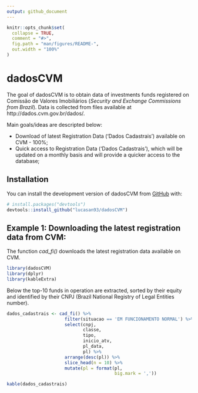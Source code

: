 ```yaml
---
output: github_document
---
```


<!-- README.md is generated from README.Rmd. Please edit that file -->

```r
knitr::opts_chunk$set(
  collapse = TRUE,
  comment = "#>",
  fig.path = "man/figures/README-",
  out.width = "100%"
)
```

# dadosCVM

<!-- badges: start -->
<!-- badges: end -->

The goal of dadosCVM is to obtain data of investments funds registered on Comissão de Valores Imobiliários (_Security and Exchange Commissions from Brazil_). Data is collected from files available at http://dados.cvm.gov.br/dados/. 

Main goals/ideas are descripted below:

  - Download of latest Registration Data ('Dados Cadastrais') available on CVM - 100%;
  - Quick access to Registration Data ('Dados Cadastrais'), which will be updated on a monthly basis and will provide a quicker access to the database;


## Installation

You can install the development version of dadosCVM from [GitHub](https://github.com/) with:

``` r
# install.packages("devtools")
devtools::install_github("lucasan93/dadosCVM")
```

## Example 1: Downloading the latest registration data from CVM:

The function _cad_fi()_ downloads the latest registration data available on CVM.

```r
library(dadosCVM)
library(dplyr)
library(kableExtra)
```

Below the top-10 funds in operation are extracted, sorted by their equity and identified by their CNPJ (Brazil National Registry of Legal Entities number).

```r
dados_cadastrais <- cad_fi() %>%
                      filter(situacao == 'EM FUNCIONAMENTO NORMAL') %>% 
                      select(cnpj,
                             classe,
                             tipo,
                             inicio_atv,
                             pl_data,
                             pl) %>% 
                      arrange(desc(pl)) %>% 
                      slice_head(n = 10) %>% 
                      mutate(pl = format(pl,
                                         big.mark = ','))

kable(dados_cadastrais)
```

